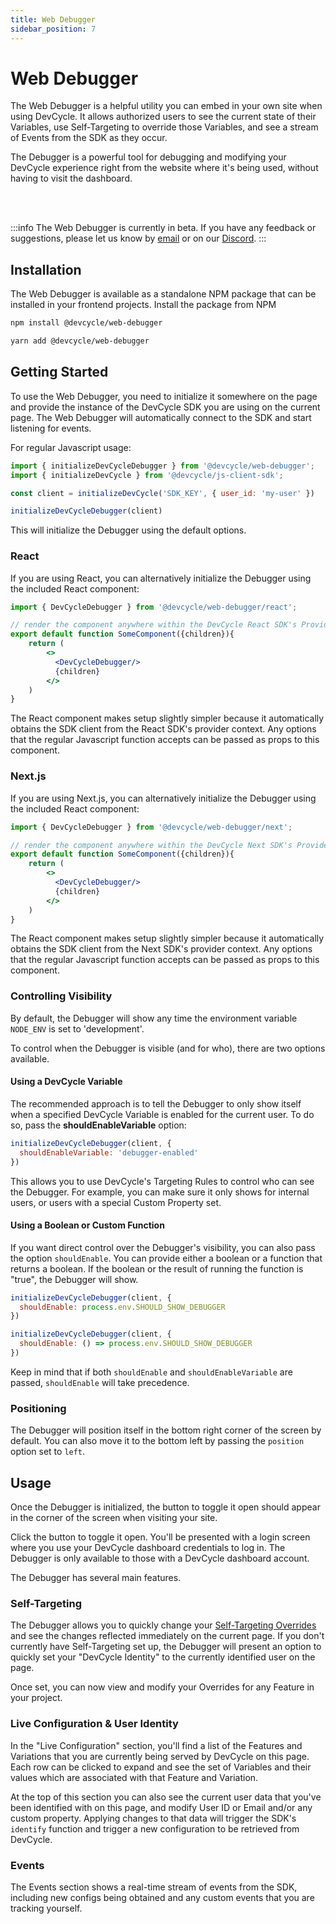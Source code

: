 ```yaml
---
title: Web Debugger
sidebar_position: 7
---
```



# Web Debugger

The Web Debugger is a helpful utility you can embed in your own site when using DevCycle. It allows authorized users to see the current state of their Variables, use Self-Targeting to override those Variables, and see a stream of Events from the SDK as they occur.

The Debugger is a powerful tool for debugging and modifying your DevCycle experience right from the website where it's being used, without
having to visit the dashboard.

<CenteredImage src={WebDebugger} alt="Screenshot of Web Debugger" height={500} />
<br/><br/>

:::info
The Web Debugger is currently in beta. If you have any feedback or suggestions, please let us know by [email](mailto:product@devcycle.com) or on our [Discord](https://discord.gg/8uEqSsRKy5).
:::

## Installation
The Web Debugger is available as a standalone NPM package that can be installed in your frontend projects. Install the
package from NPM

```bash
npm install @devcycle/web-debugger
```

```bash
yarn add @devcycle/web-debugger
```

## Getting Started
To use the Web Debugger, you need to initialize it somewhere on the page and provide the instance of the DevCycle SDK
you are using on the current page. The Web Debugger will automatically connect to the SDK and start listening for events.

For regular Javascript usage:

```javascript
import { initializeDevCycleDebugger } from '@devcycle/web-debugger';
import { initializeDevCycle } from '@devcycle/js-client-sdk';

const client = initializeDevCycle('SDK_KEY', { user_id: 'my-user' })

initializeDevCycleDebugger(client)
```
This will initialize the Debugger using the default options.

### React

If you are using React, you can alternatively initialize the Debugger using the included React component:
```jsx
import { DevCycleDebugger } from '@devcycle/web-debugger/react';

// render the component anywhere within the DevCycle React SDK's Provider context
export default function SomeComponent({children}){
    return (
        <>
          <DevCycleDebugger/>
          {children}
        </>
    )
}
```
The React component makes setup slightly simpler because it automatically obtains the SDK client from the React SDK's
provider context. Any options that the regular Javascript function accepts can be passed as props to this component.

### Next.js

If you are using Next.js, you can alternatively initialize the Debugger using the included React component:
```jsx
import { DevCycleDebugger } from '@devcycle/web-debugger/next';

// render the component anywhere within the DevCycle Next SDK's Provider context
export default function SomeComponent({children}){
    return (
        <>
          <DevCycleDebugger/>
          {children}
        </>
    )
}
```
The React component makes setup slightly simpler because it automatically obtains the SDK client from the Next SDK's
provider context. Any options that the regular Javascript function accepts can be passed as props to this component.

### Controlling Visibility

By default, the Debugger will show any time the environment variable `NODE_ENV` is set to 'development'.

To control when the Debugger is visible (and for who), there are two options available.

#### Using a DevCycle Variable
The recommended approach is to tell the Debugger to only show itself when a specified DevCycle Variable is enabled for the current user. To do so, pass the **shouldEnableVariable** option:

```javascript
initializeDevCycleDebugger(client, {
  shouldEnableVariable: 'debugger-enabled'
})
```

This allows you to use DevCycle's Targeting Rules to control who can see the Debugger. For example, you can make sure it
only shows for internal users, or users with a special Custom Property set.

#### Using a Boolean or Custom Function

If you want direct control over the Debugger's visibility, you can also pass the option `shouldEnable`. You can provide
either a boolean or a function that returns a boolean. If the boolean or the result of running the function is "true",
the Debugger will show.

```javascript
initializeDevCycleDebugger(client, {
  shouldEnable: process.env.SHOULD_SHOW_DEBUGGER
})

initializeDevCycleDebugger(client, {
  shouldEnable: () => process.env.SHOULD_SHOW_DEBUGGER
})
```

Keep in mind that if both `shouldEnable` and `shouldEnableVariable` are passed, `shouldEnable` will take precedence.

### Positioning

The Debugger will position itself in the bottom right corner of the screen by default. You can also move it to the bottom
left by passing the `position` option set to `left`.

## Usage

Once the Debugger is initialized, the button to toggle it open should appear in the corner of the screen when visiting
your site.

Click the button to toggle it open. You'll be presented with a login screen where you use your DevCycle dashboard credentials
to log in. The Debugger is only available to those with a DevCycle dashboard account.

The Debugger has several main features.

### Self-Targeting
The Debugger allows you to quickly change your [Self-Targeting Overrides](/extras/advanced-targeting/self-targeting) and see the changes reflected immediately on the current page. If you don't currently have Self-Targeting set up, the Debugger will present an option to quickly set your "DevCycle Identity" to the currently identified user on the page.

Once set, you can now view and modify your Overrides for any Feature in your project.

### Live Configuration & User Identity
In the "Live Configuration" section, you'll find a list of the Features and Variations that you are currently being served by DevCycle on this page.
Each row can be clicked to expand and see the set of Variables and their values which are associated with that Feature and Variation.

At the top of this section you can also see the current user data that you've been identified with on this page, and modify User ID or Email and/or any custom property.
Applying changes to that data will trigger the SDK's `identify` function and trigger a new configuration to be retrieved from DevCycle.

### Events
The Events section shows a real-time stream of events from the SDK, including new configs being obtained and any custom events that you
are tracking yourself.
